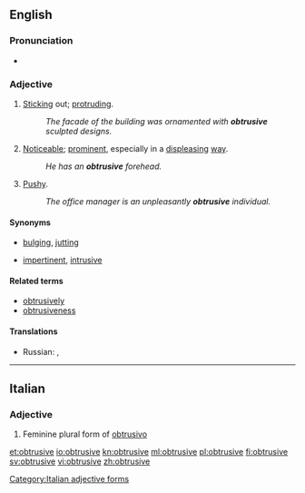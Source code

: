 ==English==

===Pronunciation===
* {{hyphenation|ob|tru|sive}}

===Adjective===
{{en-adj}}

# [[Stick]]ing out; [[protrude|protruding]].
#: ''The facade of the building was ornamented with '''obtrusive''' sculpted designs.''
# [[noticeable|Noticeable]]; [[prominent]], especially in a [[displease|displeasing]] [[way]].
#: ''He has an '''obtrusive''' forehead.''
# [[pushy|Pushy]].
#: ''The office manager is an unpleasantly '''obtrusive''' individual.''

====Synonyms====
* {{sense|sticking out}}  [[bulging]], [[jutting]]
* {{sense|pushy}}  [[impertinent]], [[intrusive]]

====Related terms====
* [[obtrusively]]
* [[obtrusiveness]]

====Translations====
{{trans-top|Sticking out; protruding}}
* Russian: {{t+|ru|выступающий}}, {{t+|ru|выдающийся}}
{{trans-mid}}
{{trans-bottom}}

{{trans-top|Noticeable; prominent, especially in a displeasing way}}
{{trans-mid}}
{{trans-bottom}}

{{trans-top|Pushy}}
{{trans-mid}}
{{trans-bottom}}

----

==Italian==

===Adjective===
{{head|it}} {{g|f}}

# Feminine plural form of [[obtrusivo]]

[[Category:Italian adjective forms]]

[[et:obtrusive]]
[[io:obtrusive]]
[[kn:obtrusive]]
[[ml:obtrusive]]
[[pl:obtrusive]]
[[fi:obtrusive]]
[[sv:obtrusive]]
[[vi:obtrusive]]
[[zh:obtrusive]]